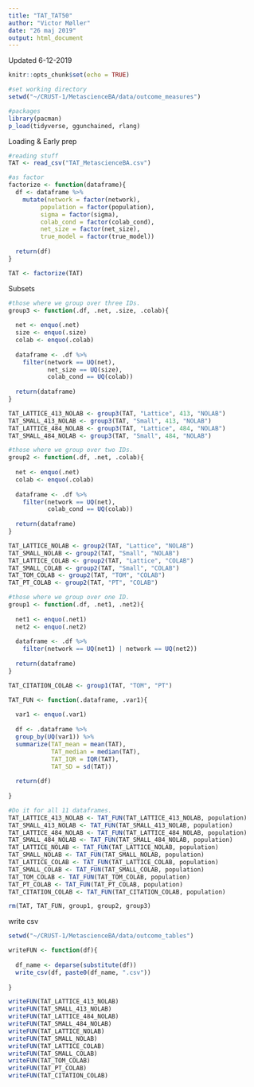 ```yaml
---
title: "TAT_TAT50"
author: "Victor Møller"
date: "26 maj 2019"
output: html_document
---
```


Updated 6-12-2019

```r
knitr::opts_chunk$set(echo = TRUE)
```

```r
#set working directory
setwd("~/CRUST-1/MetascienceBA/data/outcome_measures")

#packages 
library(pacman)
p_load(tidyverse, ggunchained, rlang) 
```

Loading & Early prep

```r

#reading stuff 
TAT <- read_csv("TAT_MetascienceBA.csv")

#as factor
factorize <- function(dataframe){
  df <- dataframe %>%
    mutate(network = factor(network),
         population = factor(population),
         sigma = factor(sigma),
         colab_cond = factor(colab_cond),
         net_size = factor(net_size),
         true_model = factor(true_model)) 
  
  return(df)
}

TAT <- factorize(TAT)

```


Subsets

```r

#those where we group over three IDs. 
group3 <- function(.df, .net, .size, .colab){
  
  net <- enquo(.net)
  size <- enquo(.size)
  colab <- enquo(.colab)
  
  dataframe <- .df %>%
    filter(network == UQ(net),
           net_size == UQ(size),
           colab_cond == UQ(colab))
 
  return(dataframe) 
}

TAT_LATTICE_413_NOLAB <- group3(TAT, "Lattice", 413, "NOLAB")
TAT_SMALL_413_NOLAB <- group3(TAT, "Small", 413, "NOLAB")
TAT_LATTICE_484_NOLAB <- group3(TAT, "Lattice", 484, "NOLAB")
TAT_SMALL_484_NOLAB <- group3(TAT, "Small", 484, "NOLAB")

#those where we group over two IDs. 
group2 <- function(.df, .net, .colab){
  
  net <- enquo(.net)
  colab <- enquo(.colab)
  
  dataframe <- .df %>%
    filter(network == UQ(net),
           colab_cond == UQ(colab))
 
  return(dataframe) 
}

TAT_LATTICE_NOLAB <- group2(TAT, "Lattice", "NOLAB")
TAT_SMALL_NOLAB <- group2(TAT, "Small", "NOLAB")
TAT_LATTICE_COLAB <- group2(TAT, "Lattice", "COLAB")
TAT_SMALL_COLAB <- group2(TAT, "Small", "COLAB")
TAT_TOM_COLAB <- group2(TAT, "TOM", "COLAB")
TAT_PT_COLAB <- group2(TAT, "PT", "COLAB")

#those where we group over one ID.  
group1 <- function(.df, .net1, .net2){
  
  net1 <- enquo(.net1)
  net2 <- enquo(.net2)
  
  dataframe <- .df %>%
    filter(network == UQ(net1) | network == UQ(net2))
 
  return(dataframe) 
}

TAT_CITATION_COLAB <- group1(TAT, "TOM", "PT")

```


```r
TAT_FUN <- function(.dataframe, .var1){
  
  var1 <- enquo(.var1)
  
  df <- .dataframe %>%
  group_by(UQ(var1)) %>%
  summarize(TAT_mean = mean(TAT),
            TAT_median = median(TAT),
            TAT_IQR = IQR(TAT),
            TAT_SD = sd(TAT))
  
  return(df)
  
}

#Do it for all 11 dataframes. 
TAT_LATTICE_413_NOLAB <- TAT_FUN(TAT_LATTICE_413_NOLAB, population)
TAT_SMALL_413_NOLAB <- TAT_FUN(TAT_SMALL_413_NOLAB, population)
TAT_LATTICE_484_NOLAB <- TAT_FUN(TAT_LATTICE_484_NOLAB, population)
TAT_SMALL_484_NOLAB <- TAT_FUN(TAT_SMALL_484_NOLAB, population)
TAT_LATTICE_NOLAB <- TAT_FUN(TAT_LATTICE_NOLAB, population)
TAT_SMALL_NOLAB <- TAT_FUN(TAT_SMALL_NOLAB, population)
TAT_LATTICE_COLAB <- TAT_FUN(TAT_LATTICE_COLAB, population)
TAT_SMALL_COLAB <- TAT_FUN(TAT_SMALL_COLAB, population)
TAT_TOM_COLAB <- TAT_FUN(TAT_TOM_COLAB, population)
TAT_PT_COLAB <- TAT_FUN(TAT_PT_COLAB, population)
TAT_CITATION_COLAB <- TAT_FUN(TAT_CITATION_COLAB, population)

rm(TAT, TAT_FUN, group1, group2, group3)
```

write csv 

```r

setwd("~/CRUST-1/MetascienceBA/data/outcome_tables")

writeFUN <- function(df){
  
  df_name <- deparse(substitute(df))
  write_csv(df, paste0(df_name, ".csv"))
  
}

writeFUN(TAT_LATTICE_413_NOLAB)
writeFUN(TAT_SMALL_413_NOLAB)
writeFUN(TAT_LATTICE_484_NOLAB)
writeFUN(TAT_SMALL_484_NOLAB)
writeFUN(TAT_LATTICE_NOLAB)
writeFUN(TAT_SMALL_NOLAB)
writeFUN(TAT_LATTICE_COLAB)
writeFUN(TAT_SMALL_COLAB)
writeFUN(TAT_TOM_COLAB)
writeFUN(TAT_PT_COLAB)
writeFUN(TAT_CITATION_COLAB)

```

